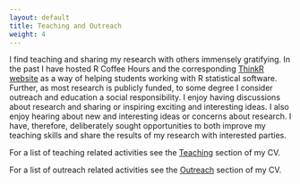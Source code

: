```yaml
---
layout: default
title: Teaching and Outreach
weight: 4
---
```


I find teaching and sharing my research with others immensely gratifying. In the past I have hosted R Coffee Hours and the corresponding [ThinkR website](../thinkR/) as a way of helping students working with R statistical software. Further, as most research is publicly funded, to some degree I consider outreach and education a social responsibility. I enjoy having discussions about research and sharing or inspiring exciting and interesting ideas. I also enjoy hearing about new and interesting ideas or concerns about research. I have, therefore, deliberately sought opportunities to both improve my teaching skills and share the results of my research with interested parties.

For a list of teaching related activities see the [Teaching]({{ site.baseurl }}/skills/#teaching) section of my CV.

For a list of outreach related activities see the [Outreach]({{ site.baseurl }}/skills/#community-presentations-and-outreach) section of my CV.
